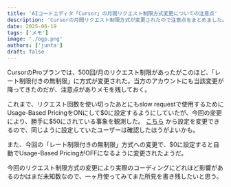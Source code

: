 ```yaml
---
title: 'AIコードエディタ「Cursor」の月間リクエスト制限方式変更についての注意点'
description: 'Cursorの月間リクエスト制限方式が変更されたので注意点をまとめました。'
date: 2025-06-19
tags: ['メモ']
image: './ogp.png'
authors: ['junta']
draft: false
---
```


CursorのProプランでは、500回/月のリクエスト制限があったがこのほど、「レート制限付きの無制限」に方式が変更された。当方のアカウントにも当該変更が降ってきたのだが、注意点がありメモを残しておく。

これまで、リクエスト回数を使い切ったあとにもslow requestで使用するためにUsage-Based PricingをONにして\$0に設定するようにしていたが、今回の変更により、勝手に\$50にされている事象を観測した。 [こちら](https://www.cursor.com/ja/dashboard?tab=settings) から設定を変更できるので、同じように設定していたユーザーは確認したほうがよいかも。

また、今回の「レート制限付きの無制限」方式への変更で、\$0に設定すると自動でUsage-Based PricingがOFFになるように変更されたようだ。

今回のリクエスト制限方式の変更により実際のコーディングにどれほど影響があるのかはまだ未知数なので、一ヶ月使ってみてまた所見を書き残したいと思う。
